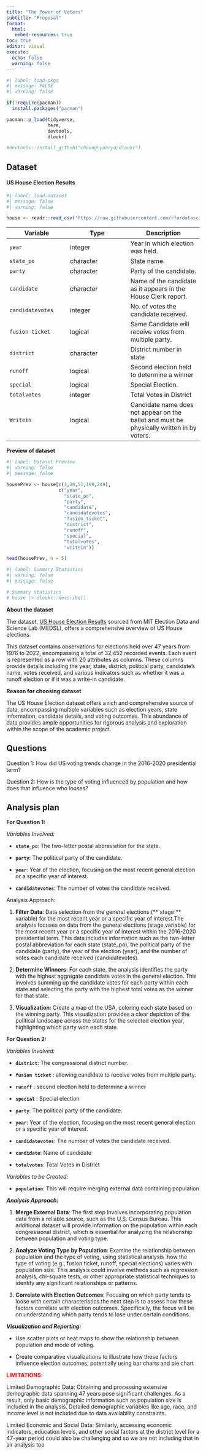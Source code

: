 ```yaml
---
title: "The Power of Voters" 
subtitle: "Proposal"
format: 
  html: 
   embed-resources: true
toc: true
editor: visual
execute:
  echo: false
  warning: false
---
```


```r
#| label: load-pkgs
#| message: FALSE
#| warning: false

if(!require(pacman))
  install.packages("pacman")

pacman::p_load(tidyverse,
               here,
               devtools,
               dlookr)

#devtools::install_github("choonghyunryu/dlookr")
```

## Dataset

#### US House Election Results

```r
#| label: load-dataset
#| message: false
#| warning: false

house <- readr::read_csv('https://raw.githubusercontent.com/rfordatascience/tidytuesday/master/data/2023/2023-11-07/house.csv')

```


| Variable         | Type  | Description  |
|------------------|------------------|----------------------|
| `year`           | integer | Year in which election was held.|
| `state_po`       | character | State name.  |
| `party`          | character |Party of the candidate. |
| `candidate`      | character |Name of the candidate as it appears in the House Clerk report.|
| `candidatevotes` | integer |No. of votes the candidate received.                                                      |
| `fusion ticket`  | logical |Same Candidate will receive votes from multiple party.|
| `district`       | character |District number in state |
| `runoff`         | logical |Second election held to determine a winner |
| `special`        | logical | Special Election.|
| `totalvotes`     | integer | Total Votes in District |
| `Writein`        | logical |Candidate name does not appear on the ballot and must be physically written in by voters. |
 
 

**Preview of dataset**

```r
#| label: Dataset Preview
#| warning: false
#| message: false

housePrev <- house[c(1,20,51,199,249),
                   c("year", 
                     "state_po",
                     "party",
                     "candidate",
                     "candidatevotes",
                     "fusion_ticket",
                     "district",
                     "runoff",
                     "special",
                     "totalvotes",
                     "writein")]

head(housePrev, n = 5)


```

```r
#| label: Summary Statistics
#| warning: false
#| message: false

# Summary statistics
# house |> dlookr::describe()
```

**About the dataset**

The dataset, [US House Election Results](https://github.com/rfordatascience/tidytuesday/tree/master/data/2023/2023-11-07) sourced from MIT Election Data and Science Lab (MEDSL), offers a comprehensive overview of US House elections.

This dataset contains observations for elections held over 47 years from 1976 to 2022, encompassing a total of 32,452 recorded events. Each event is represented as a row with 20 attributes as columns. These columns provide details including the year, state, district, political party, candidate's name, votes received, and various indicators such as whether it was a runoff election or if it was a write-in candidate.

**Reason for choosing dataset**

The US House Election dataset offers a rich and comprehensive source of data, encompassing multiple variables such as election years, state information, candidate details, and voting outcomes. This abundance of data provides ample opportunities for rigorous analysis and exploration within the scope of the academic project.

## Questions

Question 1: How did US voting trends change in the 2016-2020 presidential term?

Question 2: How is the type of voting influenced by population and how does that influence who looses?

## Analysis plan

**For Question 1:**

*Variables Involved:*

-   **`state_po`**: The two-letter postal abbreviation for the state.

-   **`party`**: The political party of the candidate.

-   **`year`**: Year of the election, focusing on the most recent general election or a specific year of interest.

-   **`candidatevotes`**: The number of votes the candidate received.

Analysis Approach:

1.  **Filter Data**: Data selection from the general elections (\*\*\`stage\`\*\* variable) for the most recent year or a specific year of interest.The analysis focuses on data from the general elections (stage variable) for the most recent year or a specific year of interest within the 2016-2020 presidential term. This data includes information such as the two-letter postal abbreviation for each state (state_po), the political party of the candidate (party), the year of the election (year), and the number of votes each candidate received (candidatevotes).

2.  **Determine Winners**: For each state, the analysis identifies the party with the highest aggregate candidate votes in the general election. This involves summing up the candidate votes for each party within each state and selecting the party with the highest total votes as the winner for that state.

3.  **Visualization**: Create a map of the USA, coloring each state based on the winning party. This visualization provides a clear depiction of the political landscape across the states for the selected election year, highlighting which party won each state.

**For Question 2:**

*Variables Involved:*

-   **`district`**: The congressional district number.

-   **`fusion ticket`** : allowing candidate to receive votes from multiple party.

-   **`runoff`** : second election held to determine a winner

-   **`special`** : Special election

-   **`party`**: The political party of the candidate.

-   **`year`**: Year of the election, focusing on the most recent general election or a specific year of interest.

-   **`candidatevotes`**: The number of votes the candidate received.

-   **`candidate`**: Name of candidate

-   **`totalvotes`**: Total Votes in District

*Variables to be Created:*

-   **`population`**: This will require merging external data containing population

***Analysis Approach:***

1.  **Merge External Data**: The first step involves incorporating population data from a reliable source, such as the U.S. Census Bureau. This additional dataset will provide information on the population within each congressional district, which is essential for analyzing the relationship between population and voting type.

2.  **Analyze Voting Type by Population**: Examine the relationship between population and the type of voting, using statistical analysis .how the type of voting (e.g., fusion ticket, runoff, special elections) varies with population size. This analysis could involve methods such as regression analysis, chi-square tests, or other appropriate statistical techniques to identify any significant relationships or patterns.

3.  **Correlate with Election Outcomes**: Focusing on which party tends to loose with certain characteristics.the next step is to assess how these factors correlate with election outcomes. Specifically, the focus will be on understanding which party tends to lose under certain conditions.

***Visualization and Reporting:***

-   Use scatter plots or heat maps to show the relationship between population and mode of voting.

-   Create comparative visualizations to illustrate how these factors influence election outcomes, potentially using bar charts and pie chart

<span style="color:red;">**LIMITATIONS**:</span> 

Limited Demographic Data: Obtaining and processing extensive demographic data spanning 47 years pose significant challenges. As a result, only basic demographic information such as population size is included in the analysis. Detailed demographic variables like age, race, and income level is not included  due to data availability constraints.

Limited Economic and Social Data: Similarly, accessing economic indicators, education levels, and other social factors at the district level for a 47-year period could also be challenging and so we are not including that in air analysis too


